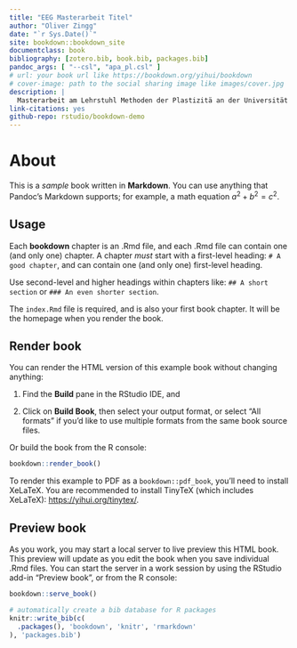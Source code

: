```yaml
---
title: "EEG Masterarbeit Titel"
author: "Oliver Zingg"
date: "`r Sys.Date()`"
site: bookdown::bookdown_site
documentclass: book
bibliography: [zotero.bib, book.bib, packages.bib]
pandoc_args: [ "--csl", "apa_pl.csl" ]
# url: your book url like https://bookdown.org/yihui/bookdown
# cover-image: path to the social sharing image like images/cover.jpg
description: |
  Masterarbeit am Lehrstuhl Methoden der Plastizitä an der Universität Zürich
link-citations: yes
github-repo: rstudio/bookdown-demo
---
```


# About

This is a *sample* book written in **Markdown**. You can use anything that Pandoc's Markdown supports; for example, a math equation $a^2 + b^2 = c^2$.

## Usage

Each **bookdown** chapter is an .Rmd file, and each .Rmd file can contain one (and only one) chapter. A chapter *must* start with a first-level heading: `# A good chapter`, and can contain one (and only one) first-level heading.

Use second-level and higher headings within chapters like: `## A short section` or `### An even shorter section`.

The `index.Rmd` file is required, and is also your first book chapter. It will be the homepage when you render the book.

## Render book

You can render the HTML version of this example book without changing anything:

1.  Find the **Build** pane in the RStudio IDE, and

2.  Click on **Build Book**, then select your output format, or select "All formats" if you'd like to use multiple formats from the same book source files.

Or build the book from the R console:

```r
bookdown::render_book()
```

To render this example to PDF as a `bookdown::pdf_book`, you'll need to install XeLaTeX. You are recommended to install TinyTeX (which includes XeLaTeX): <https://yihui.org/tinytex/>.

## Preview book

As you work, you may start a local server to live preview this HTML book. This preview will update as you edit the book when you save individual .Rmd files. You can start the server in a work session by using the RStudio add-in "Preview book", or from the R console:

```r
bookdown::serve_book()
```

```r
# automatically create a bib database for R packages
knitr::write_bib(c(
  .packages(), 'bookdown', 'knitr', 'rmarkdown'
), 'packages.bib')
```
